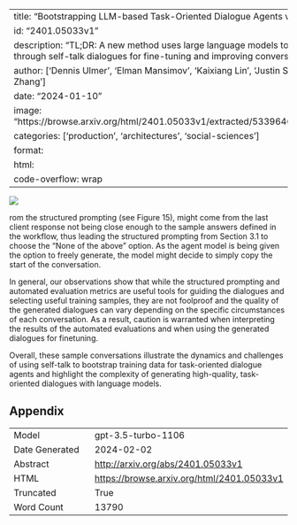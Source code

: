 
---
title: "Bootstrapping LLM-based Task-Oriented Dialogue Agents via Self-Talk"
id: "2401.05033v1"
description: "TL;DR: A new method uses large language models to collect data through self-talk dialogues for fine-tuning and improving conversation quality."
author: ['Dennis Ulmer', 'Elman Mansimov', 'Kaixiang Lin', 'Justin Sun', 'Xibin Gao', 'Yi Zhang']
date: "2024-01-10"
image: "https://browse.arxiv.org/html/2401.05033v1/extracted/5339646/img/schema.png"
categories: ['production', 'architectures', 'social-sciences']
format:
  html:
    code-overflow: wrap
---

![](https://browse.arxiv.org/html/2401.05033v1/extracted/5339646/img/schema.png)

rom the structured prompting (see Figure 15), might come from the last client response not being close enough to the sample answers defined in the workflow, thus leading the structured prompting from Section 3.1 to choose the "None of the above" option. As the agent model is being given the option to freely generate, the model might decide to simply copy the start of the conversation.

In general, our observations show that while the structured prompting and automated evaluation metrics are useful tools for guiding the dialogues and selecting useful training samples, they are not foolproof and the quality of the generated dialogues can vary depending on the specific circumstances of each conversation. As a result, caution is warranted when interpreting the results of the automated evaluations and when using the generated dialogues for finetuning.

Overall, these sample conversations illustrate the dynamics and challenges of using self-talk to bootstrap training data for task-oriented dialogue agents and highlight the complexity of generating high-quality, task-oriented dialogues with language models.

## Appendix

|          |          |
|----------|----------|
| Model     | gpt-3.5-turbo-1106       |
| Date Generated     | 2024-02-02       |
| Abstract | [http://arxiv.org/abs/2401.05033v1](http://arxiv.org/abs/2401.05033v1)        |
| HTML     | [https://browse.arxiv.org/html/2401.05033v1](https://browse.arxiv.org/html/2401.05033v1)       |
| Truncated       | True       |
| Word Count       | 13790       |